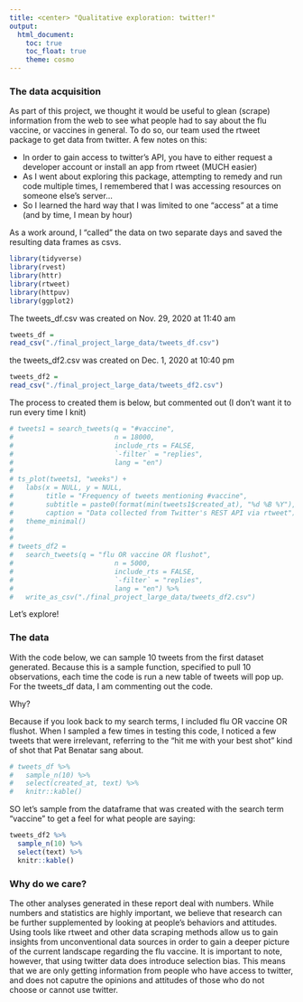 ```yaml
---
title: <center> "Qualitative exploration: twitter!"
output: 
  html_document:
    toc: true
    toc_float: true
    theme: cosmo
---
```



### The data acquisition

As part of this project, we thought it would be useful to glean (scrape) information from the web to see what people had to say about the flu vaccine, or vaccines in general. To do so, our team used the rtweet package to get data from twitter. A few notes on this:

- In order to gain access to twitter's API, you have to either request a developer account or install an app from rtweet (MUCH easier)  
- As I went about exploring this package, attempting to remedy and run code multiple times, I remembered that I was accessing resources on someone else's server...  
- So I learned the hard way that I was limited to one "access" at a time (and by time, I mean by hour)

As a work around, I "called" the data on two separate days and saved the resulting data frames as csvs. 

```r
library(tidyverse)
library(rvest)
library(httr)
library(rtweet)
library(httpuv)
library(ggplot2)
```

The tweets_df.csv was created on Nov. 29, 2020 at 11:40 am

```r

tweets_df =
read_csv("./final_project_large_data/tweets_df.csv")


```

the tweets_df2.csv was created on Dec. 1, 2020 at 10:40 pm

```r

tweets_df2 =
read_csv("./final_project_large_data/tweets_df2.csv")

```

The process to created them is below, but commented out (I don't want it to run every time I knit)

```r
# tweets1 = search_tweets(q = "#vaccine",
#                         n = 18000,
#                         include_rts = FALSE,
#                         `-filter` = "replies",
#                         lang = "en")
# 
# ts_plot(tweets1, "weeks") +
#   labs(x = NULL, y = NULL,
#        title = "Frequency of tweets mentioning #vaccine",
#        subtitle = paste0(format(min(tweets1$created_at), "%d %B %Y"), " to ", format(max(tweets1$created_at),"%d %B %Y")),
#        caption = "Data collected from Twitter's REST API via rtweet") +
#   theme_minimal()
# 
# 
# tweets_df2 =
#   search_tweets(q = "flu OR vaccine OR flushot",
#                         n = 5000,
#                         include_rts = FALSE,
#                         `-filter` = "replies",
#                         lang = "en") %>%
#   write_as_csv("./final_project_large_data/tweets_df2.csv")

```



Let's explore!

### The data

With the code below, we can sample 10 tweets from the first dataset generated. Because this is a sample function, specified to pull 10 observations, each time the code is run a new table of tweets will pop up. For the tweets_df data, I am commenting out the code.

Why?

Because if you look back to my search terms, I included flu OR vaccine OR flushot. When I sampled a few times in testing this code, I noticed a few tweets that were irrelevant, referring to the "hit me with your best shot" kind of shot that Pat Benatar sang about.


```r
# tweets_df %>%
#   sample_n(10) %>%
#   select(created_at, text) %>%
#   knitr::kable()

```

SO let's sample from the dataframe that was created with the search term "vaccine" to get a feel for what people are saying:

```r
tweets_df2 %>%
  sample_n(10) %>%
  select(text) %>%
  knitr::kable()
```

### Why do we care?

The other analyses generated in these report deal with numbers. While numbers and statistics are highly important, we believe that research can be further supplemented by looking at people's behaviors and attitudes. Using tools like rtweet and other data scraping methods allow us to gain insights from unconventional data sources in order to gain a deeper picture of the current landscape regarding the flu vaccine. It is important to note, however, that using twitter data does introduce selection bias. This means that we are only getting information from people who have access to twitter, and does not caputre the opinions and attitudes of those who do not choose or cannot use twitter.
